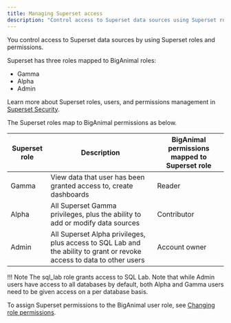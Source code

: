 ```yaml
---
title: Managing Superset access
description: "Control access to Superset data sources using Superset roles and permissions"
---
```


You control access to Superset data sources by using Superset roles and permissions. 

Superset has three roles mapped to BigAnimal roles:

- Gamma
- Alpha
- Admin

Learn more about Superset roles, users, and permissions management in [Superset Security](https://superset.apache.org/docs/security). 

The Superset roles map to BigAnimal permissions as below.

| Superset role   | Description | BigAnimal permissions mapped to Superset role   
| --------------- | ------------- | ------------------------------------------ |
| Gamma | View data that user has been granted access to, create dashboards | Reader |
| Alpha | All Superset Gamma privileges, plus the ability to add or modify data sources | Contributor |
| Admin | All Superset Alpha privileges, plus access to SQL Lab and the ability to grant or revoke access to data to other users | Account owner |

!!! Note
    The sql_lab role grants access to SQL Lab. Note that while Admin users have access to all databases by default, both Alpha and Gamma
    users need to be given access on a per database basis.

To assign Superset permissions to the BigAnimal user role, see [Changing role permissions](01_portal_access/#assign-roles-to-users).
